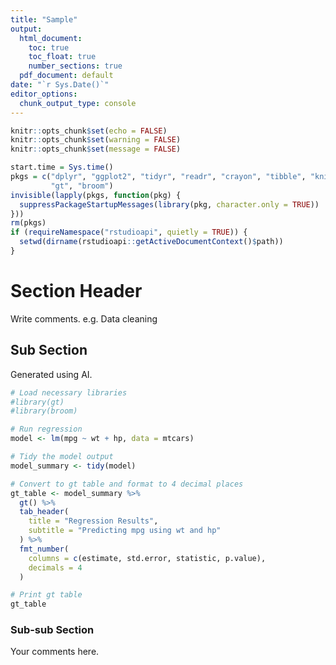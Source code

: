 ---
title: "Sample"
output:
  html_document: 
    toc: true
    toc_float: true
    number_sections: true
  pdf_document: default
date: "`r Sys.Date()`"
editor_options:
  chunk_output_type: console
---

```{r setup, include=FALSE}
knitr::opts_chunk$set(echo = FALSE)
knitr::opts_chunk$set(warning = FALSE)
knitr::opts_chunk$set(message = FALSE)
```

```{r include=F}
start.time = Sys.time()
pkgs = c("dplyr", "ggplot2", "tidyr", "readr", "crayon", "tibble", "knitr", 
         "gt", "broom")
invisible(lapply(pkgs, function(pkg) {
  suppressPackageStartupMessages(library(pkg, character.only = TRUE))
}))
rm(pkgs)
if (requireNamespace("rstudioapi", quietly = TRUE)) {
  setwd(dirname(rstudioapi::getActiveDocumentContext()$path))
}
```

# Section Header

Write comments. e.g. Data cleaning

## Sub Section

Generated using AI.

```{r}
# Load necessary libraries
#library(gt)
#library(broom)

# Run regression
model <- lm(mpg ~ wt + hp, data = mtcars)

# Tidy the model output
model_summary <- tidy(model)

# Convert to gt table and format to 4 decimal places
gt_table <- model_summary %>%
  gt() %>%
  tab_header(
    title = "Regression Results",
    subtitle = "Predicting mpg using wt and hp"
  ) %>%
  fmt_number(
    columns = c(estimate, std.error, statistic, p.value),
    decimals = 4
  )

# Print gt table
gt_table

```


### Sub-sub Section

Your comments here.